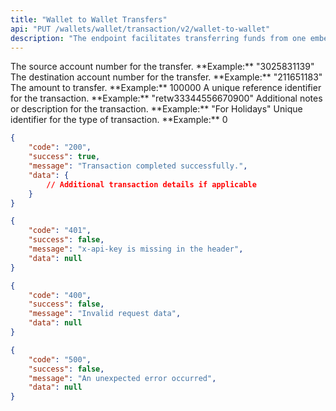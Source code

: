 ```yaml
---
title: "Wallet to Wallet Transfers"
api: "PUT /wallets/wallet/transaction/v2/wallet-to-wallet"
description: "The endpoint facilitates transferring funds from one embedly wallet to another embedly wallet."
---
```


<ParamField body="fromAccount" type="string" required>
	The source account number for the transfer. **Example:** "3025831139"
</ParamField>

<ParamField body="toAccount" type="string" required>
	The destination account number for the transfer. **Example:** "211651183"
</ParamField>

<ParamField body="amount" type="number" required>
	The amount to transfer. **Example:** 100000
</ParamField>

<ParamField body="transactionReference" type="string" required>
	A unique reference identifier for the transaction. **Example:**
	"retw33344556670900"
</ParamField>

<ParamField body="remarks" type="string">
	Additional notes or description for the transaction. **Example:** "For
	Holidays"
</ParamField>

<ParamField body="transactionTypeId" type="number">
	Unique identifier for the type of transaction. **Example:** 0
</ParamField>

<ResponseExample>

```json 200 OK
{
	"code": "200",
	"success": true,
	"message": "Transaction completed successfully.",
	"data": {
		// Additional transaction details if applicable
	}
}
```

```json 401 Unauthorized
{
	"code": "401",
	"success": false,
	"message": "x-api-key is missing in the header",
	"data": null
}
```

```json 400 Bad Request
{
	"code": "400",
	"success": false,
	"message": "Invalid request data",
	"data": null
}
```

```json 500 Internal Server Error
{
	"code": "500",
	"success": false,
	"message": "An unexpected error occurred",
	"data": null
}
```

</ResponseExample>
